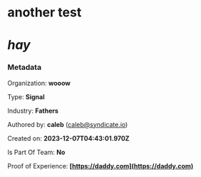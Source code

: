 # another test

# *hay*


### Metadata

Organization: **wooow**

Type: **Signal**

Industry: **Fathers**

Authored by: **caleb** (caleb@syndicate.io)

Created on: **2023-12-07T04:43:01.970Z**

Is Part Of Team: **No**


Proof of Experience: **[https://daddy.com](https://daddy.com)**

